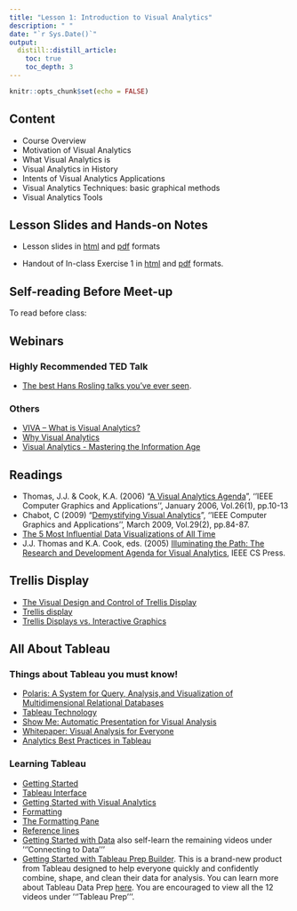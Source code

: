 ```yaml
---
title: "Lesson 1: Introduction to Visual Analytics"
description: " "
date: "`r Sys.Date()`"
output:
  distill::distill_article:
    toc: true
    toc_depth: 3
---
```


```r
knitr::opts_chunk$set(echo = FALSE)
```

## Content

* Course Overview
* Motivation of Visual Analytics
* What Visual Analytics is
* Visual Analytics in History
* Intents of Visual Analytics Applications
* Visual Analytics Techniques: basic graphical methods
* Visual Analytics Tools

## Lesson Slides and Hands-on Notes 

- Lesson slides in [html](../lesson/Lesson01/Lesson01-Intro_to_VAA.html) and [pdf](../lesson/Lesson01/Lesson01-Intro_to_VAA.pdf) formats

- Handout of In-class Exercise 1 in [html](../Hands-on_Ex/Hands-on_Ex01/Hands-on_Ex01.html) and [pdf](../Hands-on_Ex/Hands-on_Ex01/Hands-on_Ex01.pdf) formats.


## Self-reading Before Meet-up

To read before class:

## Webinars

### Highly Recommended TED Talk
* [The best Hans Rosling talks you’ve ever seen](https://www.ted.com/talks/hans_rosling_the_best_stats_you_ve_ever_seen?referrer=playlist-the_best_hans_rosling_talks_yo).

### Others
* [VIVA – What is Visual Analytics?](https://www.youtube.com/watch?v=LYKO_6KPZCM/)
* [Why Visual Analytics](https://www.youtube.com/watch?v=5uGRGqCFryg/) 
* [Visual Analytics - Mastering the Information Age](https://www.youtube.com/watch?v=5i3xbitEVfs/)
 

## Readings
* Thomas, J.J. & Cook, K.A. (2006) "[A Visual Analytics Agenda](https://www-computer-org.libproxy.smu.edu.sg/csdl/magazine/cg/2006/01/mcg2006010010/13rRUxBa5ej)", ''IEEE Computer Graphics and Applications'', January 2006, Vol.26(1), pp.10-13
* Chabot, C (2009) "[Demystifying Visual Analytics](https://www-computer-org.libproxy.smu.edu.sg/csdl/magazine/cg/2009/02/mcg2009020084/13rRUy3gn3z)", ''IEEE Computer Graphics and Applications'', March 2009, Vol.29(2), pp.84-87. 
* [The 5 Most Influential Data Visualizations of All Time](https://www.tableau.com/sites/default/files/whitepapers/the_5_most_influential_data_visualizations_of_all_time.pdf)
* J.J. Thomas and K.A. Cook, eds. (2005) [Illuminating the Path: The Research and Development Agenda for Visual Analytics](https://ils.unc.edu/courses/2017_fall/inls641_001/books/RD_Agenda_VisualAnalytics.pdf), IEEE CS Press.


## Trellis Display

* [The Visual Design and Control of Trellis Display](https://www-jstor-org.libproxy.smu.edu.sg/stable/1390777?seq=1#metadata_info_tab_contents)
* [Trellis display](https://onlinelibrary-wiley-com.libproxy.smu.edu.sg/doi/full/10.1002/wics.121)
* [Trellis Displays vs. Interactive Graphics](https://www.researchgate.net/publication/2671674_Trellis_Displays_vs_Interactive_Graphics)


## All About Tableau

### Things about Tableau you must know!
 
* [Polaris: A System for Query, Analysis,and Visualization of Multidimensional Relational Databases](https://graphics.stanford.edu/papers/polaris_extended/polaris.pdf)
* [Tableau Technology](https://www.tableau.com/products/technology)
* [Show Me: Automatic Presentation for Visual Analysis](https://www.tableau.com/sites/default/files/whitepapers/081027-infovis-showme-vfinal-fix.pdf)
* [Whitepaper: Visual Analysis for Everyone](https://www.tableau.com/sites/default/files/whitepapers/TS_WP_VA_F2_new_temp_0.pdf)
* [Analytics Best Practices in Tableau](https://help.tableau.com/current/blueprint/en-us/bp_analytics_best_practices_in_tableau.htm)

### Learning Tableau

* [Getting Started](https://www.tableau.com/learn/tutorials/on-demand/getting-started)
* [Tableau Interface](http://www.tableau.com/learn/tutorials/on-demand/tableau-interface)
* [Getting Started with Visual Analytics](https://www.tableau.com/learn/tutorials/on-demand/getting-started-visual-analytics)
* [Formatting](https://www.tableau.com/learn/tutorials/on-demand/formatting) 
* [The Formatting Pane](https://www.tableau.com/learn/tutorials/on-demand/formatting-pane)
* [Reference lines](https://www.tableau.com/learn/tutorials/on-demand/reference-lines)
* [Getting Started with Data](https://www.tableau.com/learn/tutorials/on-demand/getting-started-data) also self-learn the remaining videos under '''Connecting to Data'''
* [Getting Started with Tableau Prep Builder](https://www.tableau.com/learn/tutorials/on-demand/getting-started-tableau-prep).  This is a brand-new product from Tableau designed to help everyone quickly and confidently combine, shape, and clean their data for analysis.  You can learn more about Tableau Data Prep [here](https://www.tableau.com/about/blog/2018/3/tableau-prep-project-maestro-here-redefining-your-data-prep-experience-84620).  You are encouraged to view all the 12 videos under '''Tableau Prep'''.